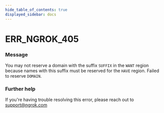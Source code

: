 ```yaml
---
hide_table_of_contents: true
displayed_sidebar: docs
---
```



# ERR_NGROK_405

### Message
You may not reserve a domain with the suffix `SUFFIX` in the `WANT` region because names with this suffix must be reserved for the `HAVE` region. Failed to reserve `DOMAIN`.

<ErrorDetails error='err_ngrok_405' />


### Further help
If you're having trouble resolving this error, please reach out to [support@ngrok.com](mailto:support@ngrok.com?subject=Help%20with%20ERR_NGROK_405)

